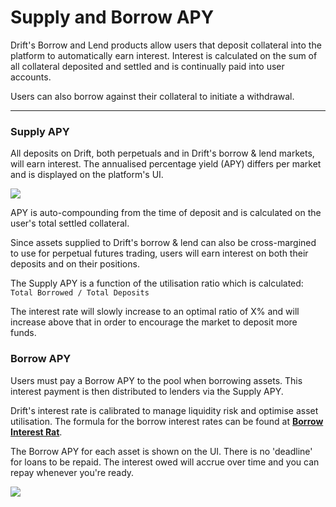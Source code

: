 # Supply and Borrow APY

Drift's Borrow and Lend products allow users that deposit collateral into the platform to automatically earn interest. Interest is calculated on the sum of all collateral deposited and settled and is continually paid into user accounts.  

Users can also borrow against their collateral to initiate a withdrawal.

---
### Supply APY  

All deposits on Drift, both perpetuals and in Drift's borrow & lend markets, will earn interest. The annualised percentage yield (APY) differs per market and is displayed on the platform's UI.  

![](public/assets/IjPTQ7BZXMIhgNOt8IhYf_image.png)

APY is auto-compounding from the time of deposit and is calculated on the user's total settled collateral.  

Since assets supplied to Drift's borrow & lend can also be cross-margined to use for perpetual futures trading, users will earn interest on both their deposits and on their positions.

The Supply APY is a function of the utilisation ratio which is calculated: `Total Borrowed / Total Deposits`

The interest rate will slowly increase to an optimal ratio of X% and will increase above that in order to encourage the market to deposit more funds.  

### Borrow APY

Users must pay a Borrow APY to the pool when borrowing assets. This interest payment is then distributed to lenders via the Supply APY.

Drift's interest rate is calibrated to manage liquidity risk and optimise asset utilisation. The formula for the borrow interest rates can be found at [**Borrow Interest Rat**](/lend-borrow/borrow-interest-rate).  

The Borrow APY for each asset is shown on the UI. There is no 'deadline' for loans to be repaid. The interest owed will accrue over time and you can repay whenever you're ready.  

![](public/assets/y_D7XVjmDvigSgXyl_n0e_image.png)